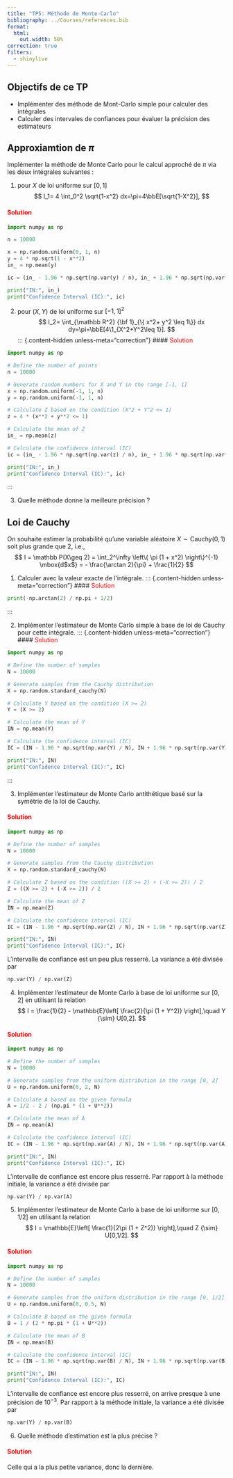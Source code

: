 ```yaml
---
title: "TP5: Méthode de Monte-Carlo"
bibliography: ../Courses/references.bib
format:
  html:
    out.width: 50%
correction: true
filters:
  - shinylive
---
```


::: {.callout-note}

## Objectifs de ce TP
- Implémenter des méthode de Mont-Carlo simple pour calculer des intégrales
- Calculer des intervales de confiances pour évaluer la précision des estimateurs
:::

## Approxiamtion de $\pi$

Implémenter la méthode de Monte Carlo pour le calcul approché de $\pi$ via les deux intégrales suivantes :

1.  pour $X$ de loi uniforme sur $[0,1]$
	$$
	I_1= 4 \int_0^2 \sqrt{1-x^2} dx=\pi=4\bbE[\sqrt{1-X^2}],
	$$

::: {.content-hidden unless-meta="correction"}
#### [Solution]{style="color:red;"}
```python
import numpy as np

n = 10000

x = np.random.uniform(0, 1, n)
y = 4 * np.sqrt(1 - x**2)
in_ = np.mean(y)

ic = (in_ - 1.96 * np.sqrt(np.var(y) / n), in_ + 1.96 * np.sqrt(np.var(y) / n))

print("IN:", in_)
print("Confidence Interval (IC):", ic)
```
:::

2. pour $(X,Y)$ de loi uniforme sur $[-1,1]^2$
	$$
	I_2= \int_{\mathbb R^2} {\bf 1}_{\{ x^2+ y^2 \leq 1\}} dx dy=\pi=\bbE[4\1_{X^2+Y^2\leq 1}].
	$$
::: {.content-hidden unless-meta="correction"}
#### [Solution]{style="color:red;"}
```python
import numpy as np

# Define the number of points
n = 10000

# Generate random numbers for X and Y in the range [-1, 1]
x = np.random.uniform(-1, 1, n)
y = np.random.uniform(-1, 1, n)

# Calculate Z based on the condition (X^2 + Y^2 <= 1)
z = 4 * (x**2 + y**2 <= 1)

# Calculate the mean of Z
in_ = np.mean(z)

# Calculate the confidence interval (IC)
ic = (in_ - 1.96 * np.sqrt(np.var(z) / n), in_ + 1.96 * np.sqrt(np.var(z) / n))

print("IN:", in_)
print("Confidence Interval (IC):", ic)
```
:::

3. Quelle méthode donne la meilleure précision ?


## Loi de Cauchy

On souhaite estimer la probabilité qu'une variable aléatoire  $X \sim \mbox{Cauchy}(0, 1)$ soit plus grande que 2, i.e.,
$$ 
    I = \mathbb P(X\geq 2) = \int_2^\infty \left\{ \pi (1 + x^2) \right\}^{-1}
    \mbox{d$x$} = - \frac{\arctan 2}{\pi} + \frac{1}{2}
$$

1. Calculer avec \verb+R+ la valeur exacte de l'intégrale.
::: {.content-hidden unless-meta="correction"}
#### [Solution]{style="color:red;"}
```python
print(-np.arctan(2) / np.pi + 1/2)

```
:::

2. Implémenter l’estimateur de Monte Carlo simple à base de loi de Cauchy pour cette intégrale.
::: {.content-hidden unless-meta="correction"}
#### [Solution]{style="color:red;"}
```python
import numpy as np

# Define the number of samples
N = 10000

# Generate samples from the Cauchy distribution
X = np.random.standard_cauchy(N)

# Calculate Y based on the condition (X >= 2)
Y = (X >= 2)

# Calculate the mean of Y
IN = np.mean(Y)

# Calculate the confidence interval (IC)
IC = (IN - 1.96 * np.sqrt(np.var(Y) / N), IN + 1.96 * np.sqrt(np.var(Y) / N))

print("IN:", IN)
print("Confidence Interval (IC):", IC)

```
:::

3. Implémenter l’estimateur de Monte Carlo antithétique basé sur la symétrie de la  loi de Cauchy.

::: {.content-hidden unless-meta="correction"}
#### [Solution]{style="color:red;"}
```python
import numpy as np

# Define the number of samples
N = 10000

# Generate samples from the Cauchy distribution
X = np.random.standard_cauchy(N)

# Calculate Z based on the condition ((X >= 2) + (-X >= 2)) / 2
Z = ((X >= 2) + (-X >= 2)) / 2

# Calculate the mean of Z
IN = np.mean(Z)

# Calculate the confidence interval (IC)
IC = (IN - 1.96 * np.sqrt(np.var(Z) / N), IN + 1.96 * np.sqrt(np.var(Z) / N))

print("IN:", IN)
print("Confidence Interval (IC):", IC)
```

L’intervalle de confiance est un peu plus resserré. La variance a été divisée par

```python
np.var(Y) / np.var(Z)
```
:::

4. Implémenter l'estimateur de Monte Carlo à base de loi uniforme sur $[0,2]$ en utilisant la relation
$$
      I =  \frac{1}{2} - \mathbb{E}\left[
                                 \frac{2}{\pi (1 + Y^2)} \right],\quad Y {\sim} U[0,2].
$$

::: {.content-hidden unless-meta="correction"}
#### [Solution]{style="color:red;"}

```python
import numpy as np

# Define the number of samples
N = 10000

# Generate samples from the uniform distribution in the range [0, 2]
U = np.random.uniform(0, 2, N)

# Calculate A based on the given formula
A = 1/2 - 2 / (np.pi * (1 + U**2))

# Calculate the mean of A
IN = np.mean(A)

# Calculate the confidence interval (IC)
IC = (IN - 1.96 * np.sqrt(np.var(A) / N), IN + 1.96 * np.sqrt(np.var(A) / N))

print("IN:", IN)
print("Confidence Interval (IC):", IC)
```
L’intervalle de confiance est encore plus resserré. Par rapport à la méthode initiale,
la variance a été divisée par

```python
np.var(Y) / np.var(A)
```
:::

5. Implémenter l'estimateur de Monte Carlo à base de loi uniforme sur $[0,1/2]$ en utilisant la relation
$$
      I =  \mathbb{E}\left[
                                 \frac{1}{2\pi (1 + Z^2)} \right],\quad Z {\sim} U[0,1/2].
$$

::: {.content-hidden unless-meta="correction"}
#### [Solution]{style="color:red;"}

```python
import numpy as np

# Define the number of samples
N = 10000

# Generate samples from the uniform distribution in the range [0, 1/2]
U = np.random.uniform(0, 0.5, N)

# Calculate B based on the given formula
B = 1 / (2 * np.pi * (1 + U**2))

# Calculate the mean of B
IN = np.mean(B)

# Calculate the confidence interval (IC)
IC = (IN - 1.96 * np.sqrt(np.var(B) / N), IN + 1.96 * np.sqrt(np.var(B) / N))

print("IN:", IN)
print("Confidence Interval (IC):", IC)

```
L'intervalle de confiance est encore plus resserré, on arrive presque à une précision de $10^{-3}$. Par rapport à la méthode initiale, la variance a été divisée par
```python
np.var(Y) / np.var(B)
```
:::

6. Quelle méthode d’estimation est la plus précise ?

::: {.content-hidden unless-meta="correction"}
#### [Solution]{style="color:red;"}

Celle qui a la plus petite variance, donc la dernière.
:::
